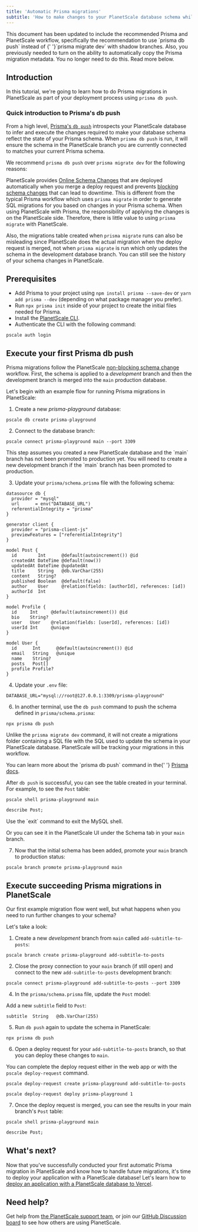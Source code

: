 ```yaml
---
title: 'Automatic Prisma migrations'
subtitle: 'How to make changes to your PlanetScale database schema while using Prisma, a next-generation Node.js and TypeScript ORM'
---
```


<InfoBlock type='note'>
  This document has been updated to include the recommended Prisma and PlanetScale workflow, specifically
  the recommendation to use `prisma db push` instead of {' '}`prisma migrate
  dev` with shadow branches. Also, you previously needed to turn on the ability to automatically
  copy the Prisma migration metadata. You no longer need to do this. Read more below.
</InfoBlock>

## Introduction

In this tutorial, we're going to learn how to do Prisma migrations in PlanetScale as part of your deployment process using `prisma db push`.

### Quick introduction to Prisma's db push

From a high level, [Prisma's `db push`](https://www.prisma.io/docs/concepts/components/prisma-migrate/db-push) introspects your PlanetScale database to infer and execute the changes required to make your database schema reflect the state of your Prisma schema. When `prisma db push` is run, it will ensure the schema in the PlanetScale branch you are currently connected to matches your current Prisma schema.

We recommend `prisma db push` over `prisma migrate dev` for the following reasons:

PlanetScale provides [Online Schema Changes](/docs/learn/how-online-schema-change-tools-work) that are deployed automatically when you merge a deploy request and prevents [blocking schema changes](/docs/concepts/nonblocking-schema-changes) that can lead to downtime. This is different from the typical Prisma workflow which uses `prisma migrate` in order to generate SQL migrations for you based on changes in your Prisma schema. When using PlanetScale with Prisma, the responsibility of applying the changes is on the PlanetScale side. Therefore, there is little value to using `prisma migrate` with PlanetScale.

Also, the migrations table created when `prisma migrate` runs can also be misleading since PlanetScale does the actual migration when the deploy request is merged, not when `prisma migrate` is run which only updates the schema in the development database branch. You can still see the history of your schema changes in PlanetScale.

## Prerequisites

- Add Prisma to your project using `npm install prisma --save-dev` or `yarn add prisma --dev` (depending on what package manager you prefer).
- Run `npx prisma init` inside of your project to create the initial files needed for Prisma.
- Install the [PlanetScale CLI](https://github.com/planetscale/cli).
- Authenticate the CLI with the following command:

```
pscale auth login
```

## Execute your first Prisma db push

Prisma migrations follow the PlanetScale [non-blocking schema change](/docs/concepts/nonblocking-schema-changes) workflow. First, the schema is applied to a _development_ branch and then the development branch is merged into the `main` production database.

Let's begin with an example flow for running Prisma migrations in PlanetScale:

1. Create a new _prisma-playground_ database:

```
pscale db create prisma-playground
```

2. Connect to the database branch:

```
pscale connect prisma-playground main --port 3309
```

<InfoBlock type='note'>
  This step assumes you created a new PlanetScale database and the `main` branch
  has not been promoted to production yet. You will need to create a new development branch if
  the `main` branch has been promoted to production.
</InfoBlock>

3. Update your `prisma/schema.prisma` file with the following schema:

```
datasource db {
  provider = "mysql"
  url      = env("DATABASE_URL")
  referentialIntegrity = "prisma"
}

generator client {
  provider = "prisma-client-js"
  previewFeatures = ["referentialIntegrity"]
}

model Post {
  id        Int      @default(autoincrement()) @id
  createdAt DateTime @default(now())
  updatedAt DateTime @updatedAt
  title     String   @db.VarChar(255)
  content   String?
  published Boolean  @default(false)
  author    User     @relation(fields: [authorId], references: [id])
  authorId  Int
}

model Profile {
  id     Int     @default(autoincrement()) @id
  bio    String?
  user   User    @relation(fields: [userId], references: [id])
  userId Int     @unique
}

model User {
  id      Int      @default(autoincrement()) @id
  email   String   @unique
  name    String?
  posts   Post[]
  profile Profile?
}
```

4. Update your `.env` file:

```shell
DATABASE_URL="mysql://root@127.0.0.1:3309/prisma-playground"
```

6. In another terminal, use the `db push` command to push the schema defined in `prisma/schema.prisma`:

```
npx prisma db push
```

Unlike the `prisma migrate dev` command, it will not create a migrations folder containing a SQL file with the SQL used to update the schema in your PlanetScale database. PlanetScale will be tracking your migrations in this workflow.

<InfoBlock type='tip'>
  You can learn more about the `prisma db push` command in the{' '}
  <a href='https://www.prisma.io/docs/concepts/components/prisma-migrate/db-push'>Prisma docs</a>.
</InfoBlock>

After `db push` is successful, you can see the table created in your terminal. For example, to see the `Post` table:

```
pscale shell prisma-playground main
```

```SQL
describe Post;
```

<InfoBlock type='tip'>
  Use the `exit` command to exit the MySQL shell.
</InfoBlock>

Or you can see it in the PlanetScale UI under the Schema tab in your `main` branch.

7. Now that the initial schema has been added, promote your `main` branch to production status:

```
pscale branch promote prisma-playground main
```

## Execute succeeding Prisma migrations in PlanetScale

Our first example migration flow went well, but what happens when you need to run further changes to your schema?

Let's take a look:

1. Create a new _development_ branch from `main` called `add-subtitle-to-posts`:

```
pscale branch create prisma-playground add-subtitle-to-posts
```

2. Close the proxy connection to your `main` branch (if still open) and connect to the new `add-subtitle-to-posts` development branch:

```
pscale connect prisma-playground add-subtitle-to-posts --port 3309
```

4. In the `prisma/schema.prisma` file, update the `Post` model:

Add a new `subtitle` field to `Post`:

```
subtitle  String   @db.VarChar(255)
```

5. Run `db push` again to update the schema in PlanetScale:

```
npx prisma db push
```

6. Open a deploy request for your `add-subtitle-to-posts` branch, so that you can deploy these changes to `main`.

You can complete the deploy request either in the web app or with the `pscale deploy-request` command.

```
pscale deploy-request create prisma-playground add-subtitle-to-posts
```

```
pscale deploy-request deploy prisma-playground 1
```

7. Once the deploy request is merged, you can see the results in your main branch's `Post` table:

```
pscale shell prisma-playground main
```

```SQL
describe Post;
```

## What's next?

Now that you've successfully conducted your first automatic Prisma migration in PlanetScale and know how to handle future migrations, it's time to deploy your application with a PlanetScale database! Let's learn how to [deploy an application with a PlanetScale database to Vercel](/tutorial/deploy-to-vercel).

## Need help?

Get help from [the PlanetScale support team](https://support.planetscale.com), or join our [GitHub Discussion board](https://github.com/planetscale/discussion/discussions) to see how others are using PlanetScale.
